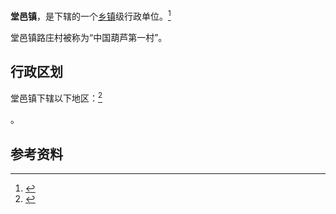 {{中国乡级行政区|37/15/02/102/000}}

'''堂邑镇'''，是{{PRC admin/fullname|37/15/02/102/000|3}}下辖的一个[[乡镇|乡镇]]级行政单位。<ref>{{PRC admin/ref sgc|{{PRC admin/parent|37/15/02/102/000}}}}</ref>

堂邑镇路庄村被称为“中国葫芦第一村”。

== 行政区划 ==
堂邑镇下辖以下地区：<ref>{{PRC admin/ref sgc|37/15/02/102/000}}</ref>

{{PRC admin/children|37/15/02/102/000}}。

== 参考资料 ==
{{reflist}}

{{PRC admin/navcat|37/15/02/102/000}}